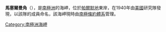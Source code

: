 {{coord|71|17|S|61|0|W|display=title}}

'''馬塞爾曼角'''（{{lang-en|Cape Musselman}}），是[[南極洲|南極洲]]的海岬，位於[[帕爾默地|帕爾默地]]東岸，在1940年由[[美國|美國]]研究隊發現，以該隊的成員命名，該海岬現時由[[南極條約體系|南極條約體系]]管理。

{{Antarctica-geo-stub}}
[[Category:南極洲海岬|Category:南極洲海岬]]